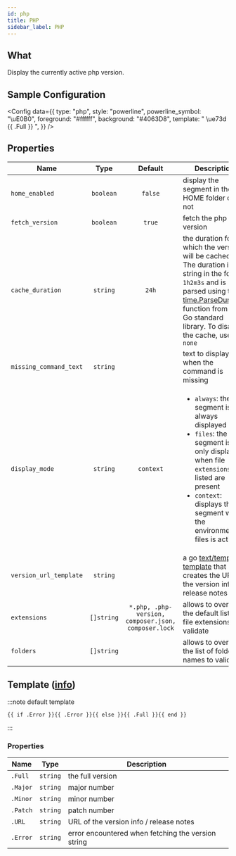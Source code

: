 ```yaml
---
id: php
title: PHP
sidebar_label: PHP
---
```


## What

Display the currently active php version.

## Sample Configuration


<Config
  data={{
    type: "php",
    style: "powerline",
    powerline_symbol: "\uE0B0",
    foreground: "#ffffff",
    background: "#4063D8",
    template: " \ue73d {{ .Full }} ",
  }}
/>

## Properties

| Name                   |    Type    |                       Default                       | Description                                                                                                                                                                                                                          |
| ---------------------- | :--------: | :-------------------------------------------------: | ------------------------------------------------------------------------------------------------------------------------------------------------------------------------------------------------------------------------------------ |
| `home_enabled`         | `boolean`  |                       `false`                       | display the segment in the HOME folder or not                                                                                                                                                                                        |
| `fetch_version`        | `boolean`  |                       `true`                        | fetch the php version                                                                                                                                                                                                                |
| `cache_duration`       |  `string`  |                        `24h`                        | the duration for which the version will be cached. The duration is a string in the format `1h2m3s` and is parsed using the [time.ParseDuration] function from the Go standard library. To disable the cache, use `none`              |
| `missing_command_text` |  `string`  |                                                     | text to display when the command is missing                                                                                                                                                                                          |
| `display_mode`         |  `string`  |                      `context`                      | <ul><li>`always`: the segment is always displayed</li><li>`files`: the segment is only displayed when file `extensions` listed are present</li><li>`context`: displays the segment when the environment or files is active</li></ul> |
| `version_url_template` |  `string`  |                                                     | a go [text/template][go-text-template] [template][templates] that creates the URL of the version info / release notes                                                                                                                |
| `extensions`           | `[]string` | `*.php, .php-version, composer.json, composer.lock` | allows to override the default list of file extensions to validate                                                                                                                                                                   |
| `folders`              | `[]string` |                                                     | allows to override the list of folder names to validate                                                                                                                                                                              |

## Template ([info][templates])

:::note default template

```template
{{ if .Error }}{{ .Error }}{{ else }}{{ .Full }}{{ end }}
```

:::

### Properties

| Name     | Type     | Description                                        |
| -------- | -------- | -------------------------------------------------- |
| `.Full`  | `string` | the full version                                   |
| `.Major` | `string` | major number                                       |
| `.Minor` | `string` | minor number                                       |
| `.Patch` | `string` | patch number                                       |
| `.URL`   | `string` | URL of the version info / release notes            |
| `.Error` | `string` | error encountered when fetching the version string |

[go-text-template]: https://golang.org/pkg/text/template/
[templates]: /docs/configuration/templates
[time.ParseDuration]: https://golang.org/pkg/time/#ParseDuration
